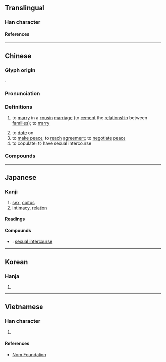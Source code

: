 {{character info/new}}
==Translingual==

===Han character===
{{Han char|rn=38|rad=女|as=10|sn=13|four=45457|canj=VTTB|ids=⿰女冓}}

====References====
{{Han ref|kx=0268.280|dkj=06597|dj=0536.050|hdz=21070.090|uh=5ABE}}

----

==Chinese==
{{zh-forms}}

===Glyph origin===
{{Han etym}}
{{Han compound|女|冓|c1=s|c2=p|t1=female|ls=psc}}.

===Pronunciation===
{{zh-pron
|m=gòu
|c=gau3,kau3
|mc=y
|oc=y
|cat=v
}}

===Definitions===
{{zh-hanzi}}

# {{lb|zh|originally}} to [[marry]] in a [[cousin]] [[marriage]] (to [[cement]] the [[relationship]] between [[families]]); {{lb|zh|in general}} to [[marry]]
# to [[dote]] on
# to [[make peace]]; to [[reach]] [[agreement]]; to [[negotiate]] [[peace]]
# to [[copulate]]; to [[have]] [[sexual intercourse]]

===Compounds===
{{zh-der|交媾|媾和|姻媾|淫媾|媾合}}

----

==Japanese==

===Kanji===
{{ja-kanji|grade=|rs=女10}}

# [[sex]], [[coitus]]
# [[intimacy]], [[relation]]

====Readings====
{{ja-readings
|goon=く
|kanon=こう
|kun=よしみ
}}

====Compounds====
{{der-top|Compounds}}
* {{ja-r|交媾|こうこう}}: [[sexual intercourse]]
{{der-bottom}}

----

==Korean==

===Hanja===
{{ko-hanja|구}}

# {{defn|lang=ko|sort=女10}}

----

==Vietnamese==

===Han character===
{{vi-readings|rs=女10|reading=cấu}}

# {{defn|lang=vi|sort=女10}}

====References====
* [http://nomfoundation.org/common/nom_details.php?codepoint=5abe Nom Foundation]